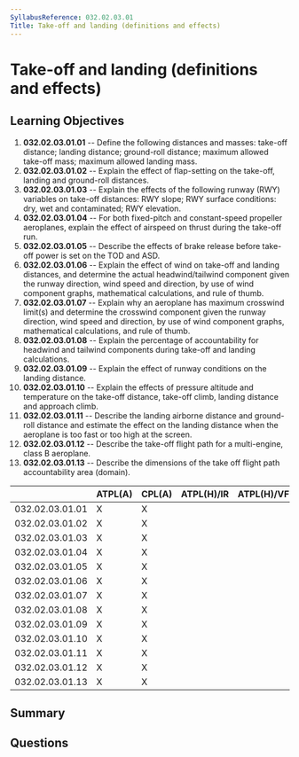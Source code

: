```yaml
---
SyllabusReference: 032.02.03.01
Title: Take-off and landing (definitions and effects)
---
```


# Take-off and landing (definitions and effects)

## Learning Objectives

1. **032.02.03.01.01** -- Define the following distances and masses: take-off
   distance; landing distance; ground-roll distance; maximum allowed take-off
   mass; maximum allowed landing mass.
2. **032.02.03.01.02** -- Explain the effect of flap-setting on the take-off,
   landing and ground-roll distances.
3. **032.02.03.01.03** -- Explain the effects of the following runway (RWY)
   variables on take-off distances: RWY slope; RWY surface conditions: dry, wet
   and contaminated; RWY elevation.
4. **032.02.03.01.04** -- For both fixed-pitch and constant-speed propeller
   aeroplanes, explain the effect of airspeed on thrust during the take-off run.
5. **032.02.03.01.05** -- Describe the effects of brake release before take-off
   power is set on the TOD and ASD.
6. **032.02.03.01.06** -- Explain the effect of wind on take-off and landing
   distances, and determine the actual headwind/tailwind component given the
   runway direction, wind speed and direction, by use of wind component graphs,
   mathematical calculations, and rule of thumb.
7. **032.02.03.01.07** -- Explain why an aeroplane has maximum crosswind
   limit(s) and determine the crosswind component given the runway direction,
   wind speed and direction, by use of wind component graphs, mathematical
   calculations, and rule of thumb.
8. **032.02.03.01.08** -- Explain the percentage of accountability for headwind
   and tailwind components during take-off and landing calculations.
9. **032.02.03.01.09** -- Explain the effect of runway conditions on the landing
   distance.
10. **032.02.03.01.10** -- Explain the effects of pressure altitude and
    temperature on the take-off distance, take-off climb, landing distance and
    approach climb.
11. **032.02.03.01.11** -- Describe the landing airborne distance and
    ground-roll distance and estimate the effect on the landing distance when
    the aeroplane is too fast or too high at the screen.
12. **032.02.03.01.12** -- Describe the take-off flight path for a multi-engine,
    class B aeroplane.
13. **032.02.03.01.13** -- Describe the dimensions of the take off flight path
    accountability area (domain).

|                 | ATPL(A) | CPL(A) | ATPL(H)/IR | ATPL(H)/VFR | CPL(H) | IR  | CBIR(A) |
| --------------- | ------- | ------ | ---------- | ----------- | ------ | --- | ------- |
| 032.02.03.01.01 | X       | X      |            |             |        |     |         |
| 032.02.03.01.02 | X       | X      |            |             |        |     |         |
| 032.02.03.01.03 | X       | X      |            |             |        |     |         |
| 032.02.03.01.04 | X       | X      |            |             |        |     |         |
| 032.02.03.01.05 | X       | X      |            |             |        |     |         |
| 032.02.03.01.06 | X       | X      |            |             |        |     |         |
| 032.02.03.01.07 | X       | X      |            |             |        |     |         |
| 032.02.03.01.08 | X       | X      |            |             |        |     |         |
| 032.02.03.01.09 | X       | X      |            |             |        |     |         |
| 032.02.03.01.10 | X       | X      |            |             |        |     |         |
| 032.02.03.01.11 | X       | X      |            |             |        |     |         |
| 032.02.03.01.12 | X       | X      |            |             |        |     |         |
| 032.02.03.01.13 | X       | X      |            |             |        |     |         |

## Summary

## Questions
